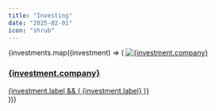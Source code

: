 ```yaml
---
title: "Investing"
date: "2025-02-01"
icon: "shrub"
---
```



<div class="grid justify-center grid-cols-[repeat(auto-fit,minmax(15rem,1fr))]">
	{investments.map((investment) => (
		<a
			href={investment.url}
			target="_blank"
			class="flex p-4 sm:p-8 gap-y-4 group center gap-4"
		>
			<Image
				src={
					investment.cover.includes("https")
						? investment.cover
						: `/src/images/lists/investments/${investment.cover}`
				}
				alt={investment.company}
				width={40}
				height={40}
				class="object-contain rounded-xs aspect-square"
				loading="lazy"
				decoding="async"
			/>
			<div class="flex flex-col justify-center">
				<h3 class="font-medium group-hover:underline">{investment.company}</h3>
				{investment.label && (
					<span class="text-sm text-muted-foreground">{investment.label}</span>
				)}
			</div>
		</a>
	))}
</div>
